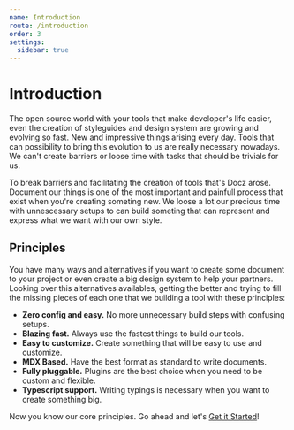 ```yaml
---
name: Introduction
route: /introduction
order: 3
settings:
  sidebar: true
---
```


# Introduction

The open source world with your tools that make developer's life easier, even the creation of styleguides and design system are growing and evolving so fast. New and impressive things arising every day. Tools that can possibility to bring this evolution to us are really necessary nowadays. We can't create barriers or loose time with tasks that should be trivials for us.

To break barriers and facilitating the creation of tools that's Docz arose. Document our things is one of the most important and painfull process that exist when you're creating someting new. We loose a lot our precious time with unnescessary setups to can build someting that can represent and express what we want with our own style.

## Principles

You have many ways and alternatives if you want to create some document to your project or even create a big design system to help your partners. Looking over this alternatives availables, getting the better and trying to fill the missing pieces of each one that we building a tool with these principles:

- **Zero config and easy.** No more unnecessary build steps with confusing setups.
- **Blazing fast.** Always use the fastest things to build our tools.
- **Easy to customize.** Create something that will be easy to use and customize.
- **MDX Based.** Have the best format as standard to write documents.
- **Fully pluggable.** Plugins are the best choice when you need to be custom and flexible.
- **Typescript support.** Writing typings is necessary when you want to create something big.

Now you know our core principles. Go ahead and let's [Get it Started](/introduction/getting-started)!
